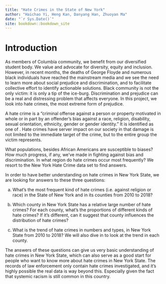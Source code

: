 ```yaml
--- 
title: "Hate Crimes in the State of New York"
author: "Haichao Yi, Heng Kan, Danyang Han, Zhuoyan Ma"
date: "`r Sys.Date()`"
site: bookdown::bookdown_site
---
```


# Introduction

As members of Columbia community, we benefit from our diversified student body. We value and advocate for diversity, equity and inclusion. However, in recent months, the deaths of George Floyde and numerous black individuals have reached the mainstream media and we see the need to learn more about social prejudice and discrimination, and to facilitate collective effort to identify actionable solutions. Black community is not the only victim: it is only a tip of the ice-burg. Discrimination and prejudice can be a real and distressing problem that affects everyone. In this project, we look into hate crimes, the most extreme form of prejudice.

A hate crime is a "criminal offense against a person or property motivated in whole or in part by an offender's bias against a race, religion, disability, sexual orientation, ethnicity, gender or gender identity." It is identified as one of .  Hate crimes have server impact on our society in that damage is not limited to the immediate target of the crime, but to the entire group the victim represents.

What populations, besides African Americans are susceptible to biases? How much progress, if any, we've made in fighting against bias and discrimination.  In what region do hate crimes occur most frequently? We resort to the New York Hate Crime data set to find answers. 

In order to have better understanding on hate crimes in New York State, we are looking for answers to these three questions:

a)  What's the most frequent kind of hate crimes (i.e. against religion or race) in the State of New York and in its counties from 2010 to 2018? 

b) Which county in New York State has a relative large number of hate crimes? For each county, what's the proportions of different kinds of hate crimes? If it's different, can it suggest that county influences the distribution of hate crimes?
  
c)  What is the trend of hate crimes in numbers and types, in New York State from 2010 to 2018? We will also dive in to look at the trend in each county. 

The answers of these questions can give us very basic understanding of hate crimes in New York State, which can also serve as a good start for people who want to know more about hate crimes in New York State. The records of law enforcement only contain hate crimes investigated, and it's highly possible the real data is way beyond this. Especially given the fact that systemic racism is still common in this country.


